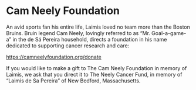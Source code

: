 
<Layout location={props.location}>
<SEO title="Cam Neely Foundation" />

# Cam Neely Foundation

An avid sports fan his entire life, Laimis loved no team more than the Boston
Bruins. Bruin legend Cam Neely, lovingly referred to as “Mr. Goal-a-game-a” in
the de Sá Pereira household, directs a foundation in his name dedicated to
supporting cancer research and care:

https://camneelyfoundation.org/donate

If you would like to make a gift to The Cam Neely Foundation in memory of
Laimis, we ask that you direct it to The Neely Cancer Fund, in memory of
“Laimis de Sa Pereira” of New Bedford, Massachusetts.

</Layout>

